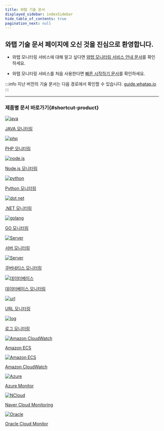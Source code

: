 ```yaml
---
title: 와탭 기술 문서
displayed_sidebar: indexSidebar
hide_table_of_contents: true
pagination_next: null
---
```


<div class='gs'>

## 와탭 기술 문서 페이지에 오신 것을 진심으로 환영합니다.

* 와탭 모니터링 서비스에 대해 알고 싶다면 [와탭 모니터링 서비스 안내 문서](getting-started/whatap-overview)를 확인하세요.

* 와탭 모니터링 서비스를 처음 사용한다면 [빠른 시작하기 문서](getting-started/quick-guide)를 확인하세요.

</div>

<!-- * 와탭 기술 문서 페이지 [Whatap Docs 소개 문서](getting-started/welcome-to-whatapdocs)를 확인하세요. -->
<!--
기술 문서 페이지를 개편했습니다. 제품군별로 문서를 확인할 수 있도록 재편성했습니다. 
* **기술 문서** 피드백은 docs@whatap.io로 보내주세요.
* 와탭 모니터링 서비스와 관련한 **기능 문의**는 support@whatap.io로 보내주세요.

---
-->
:::info
지난 버전의 기술 문서는 다음 경로에서 확인할 수 있습니다. [guide.whatap.io](https://guide.whatap.io)
:::

---
### 제품별 문서 바로가기{#shortcut-product}

<div class='flex-container'>

<a href='apm/java-intro'>
<div class='apm-agent'>
<img src='/img/index-java.png' alt='java'/>
<p>JAVA 모니터링</p>
</div>
</a>

<a href='apm/intro-php'>
<div class='apm-agent'>
<img src='/img/index-php.png' alt='php'/>
<p>PHP 모니터링</p>
</div>
</a>

<a href='apm/nodejs-intro'>
<div class='apm-agent'>
<img src='/img/index-nodejs.png' alt='node.js'/>
<p>Node.js 모니터링</p>
</div>
</a>

<a href='apm/python-intro'>
<div class='apm-agent'>
<img src='/img/index-python.png' alt='python'/>
<p>Python 모니터링</p>
</div>
</a>

<a href='apm/dotnet-intro'>
<div class='apm-agent'>
<img src='/img/index-net.png' alt='dot net'/>
<p>.NET 모니터링</p>
</div>
</a>

<a href='apm/golang-intro'>
<div class='apm-agent'>
<img src='/img/index-golang.png' alt='golang'/>
<p>GO 모니터링</p>
</div>
</a>

<a href='server/server-intro'>
<div class='apm-agent'>
<img src='/img/index-server.png' alt='Server'/>
<p>서버 모니터링</p>
</div>
</a>

<a href='kubernetes/kubernetes-intro'>
<div class='apm-agent'>
<img src='/img/index-k8s.png' alt='Server'/>
<p>쿠버네티스 모니터링</p>
</div>
</a>

<a href='db/db-monitoring-intro'>
<div class='apm-agent'>
<img src='/img/index-db.png' alt='데이터베이스'/>
<p>데이터베이스 모니터링</p>
</div>
</a>

<a href='url/url-intro'>
<div class='apm-agent'>
<img src='/img/index-url.png' alt='url'/>
<p>URL 모니터링</p>
</div>
</a>

<!--
<a href='rum/rum-intro'>
<div class='apm-agent'>
<img src='/img/index-rum.png' alt='RUM'/>
<p>브라우저(RUM)</p>
</div>
</a>
-->

<a href='log/log-intro'>
<div class='apm-agent'>
<img src='/img/index-log.png' alt='log'/>
<p>로그 모니터링</p>
</div>
</a>

<a href='amazon-ecs/amazon-ecs-intro'>
<div class='apm-agent'>
<img src='/img/index-awsec2.png' alt='Amazon CloudWatch'/>
<p>Amazon ECS</p>
</div>
</a>

<a href='amazon-cloudwatch/amazon-cloudwatch-install'>
<div class='apm-agent'>
<img src='/img/index-aws.png' alt='Amazon ECS'/>
<p>Amazon CloudWatch</p>
</div>
</a>

<a href='azure/azure-monitor-install'>
<div class='apm-agent'>
<img src='/img/index-azure.png' alt='Azure'/>
<p>Azure Monitor</p>
</div>
</a>

<a href='ncloud/ncloud-monitoring-install'>
<div class='apm-agent nhn'>
<img src='/img/index-nhn.png' alt='NCloud'/>
<p>Naver Cloud Monitoring</p>
</div>
</a>

<a href='oracle-cloud/oracle-cloud-monitor-install'>
<div class='apm-agent'>
<img src='/img/index-oracle.png' alt='Oracle'/>
<p>Oracle Cloud Monitor</p>
</div>
</a>

</div>